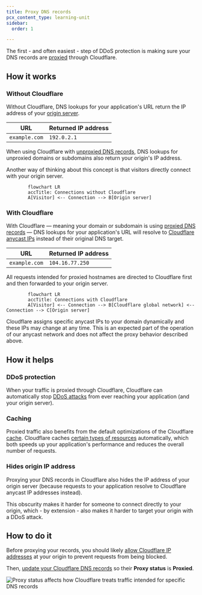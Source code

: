 ```yaml
---
title: Proxy DNS records
pcx_content_type: learning-unit
sidebar:
  order: 1

---
```



The first - and often easiest - step of DDoS protection is making sure your DNS records are [proxied](/dns/proxy-status/) through Cloudflare.

## How it works

### Without Cloudflare

Without Cloudflare, DNS lookups for your application's URL return the IP address of your [origin server](https://www.cloudflare.com/learning/cdn/glossary/origin-server/).

| URL           | Returned IP address |
| ------------- | ------------------- |
| `example.com` | `192.0.2.1`         |

When using Cloudflare with [unproxied DNS records](/dns/proxy-status/), DNS lookups for unproxied domains or subdomains also return your origin's IP address.

Another way of thinking about this concept is that visitors directly connect with your origin server.

```mermaid
        flowchart LR
        accTitle: Connections without Cloudflare
        A[Visitor] <-- Connection --> B[Origin server]
```

### With Cloudflare

With Cloudflare — meaning your domain or subdomain is using [proxied DNS records](/dns/proxy-status/) — DNS lookups for your application's URL will resolve to [Cloudflare anycast IPs](https://www.cloudflare.com/ips/) instead of their original DNS target.

| URL           | Returned IP address |
| ------------- | ------------------- |
| `example.com` | `104.16.77.250`     |

All requests intended for proxied hostnames are directed to Cloudflare first and then forwarded to your origin server.

```mermaid
        flowchart LR
        accTitle: Connections with Cloudflare
        A[Visitor] <-- Connection --> B[Cloudflare global network] <-- Connection --> C[Origin server]
```

Cloudflare assigns specific anycast IPs to your domain dynamically and these IPs may change at any time. This is an expected part of the operation of our anycast network and does not affect the proxy behavior described above.

## How it helps

### DDoS protection

When your traffic is proxied through Cloudflare, Cloudflare can automatically stop [DDoS attacks](/ddos-protection/about/) from ever reaching your application (and your origin server).

### Caching

Proxied traffic also benefits from the default optimizations of the Cloudflare [cache](/cache/). Cloudflare caches [certain types of resources](/cache/concepts/default-cache-behavior/#default-cached-file-extensions) automatically, which both speeds up your application's performance and reduces the overall number of requests.

### Hides origin IP address

Proxying your DNS records in Cloudflare also hides the IP address of your origin server (because requests to your application resolve to Cloudflare anycast IP addresses instead).

This obscurity makes it harder for someone to connect directly to your origin, which - by extension - also makes it harder to target your origin with a DDoS attack.

## How to do it

Before proxying your records, you should likely [allow Cloudflare IP addresses](/fundamentals/concepts/cloudflare-ip-addresses/) at your origin to prevent requests from being blocked.

Then, [update your Cloudflare DNS records](/dns/manage-dns-records/how-to/create-dns-records/#edit-dns-records) so their **Proxy status** is **Proxied**.

![Proxy status affects how Cloudflare treats traffic intended for specific DNS records](~/assets/images/dns/proxy-status-screenshot.png)
